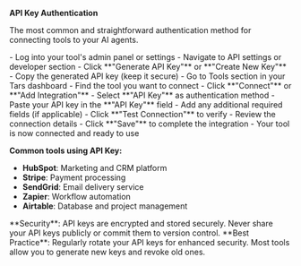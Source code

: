 **API Key Authentication**

The most common and straightforward authentication method for connecting tools to your AI agents.

<Steps>
<Step title="Generate API key">
  - Log into your tool's admin panel or settings
  - Navigate to API settings or developer section
  - Click **"Generate API Key"** or **"Create New Key"**
  - Copy the generated API key (keep it secure)
</Step>

<Step title="Configure in Tars">
  - Go to Tools section in your Tars dashboard
  - Find the tool you want to connect
  - Click **"Connect"** or **"Add Integration"**
  - Select **"API Key"** as authentication method
</Step>

<Step title="Enter credentials">
  - Paste your API key in the **"API Key"** field
  - Add any additional required fields (if applicable)
  - Click **"Test Connection"** to verify
</Step>

<Step title="Complete setup">
  - Review the connection details
  - Click **"Save"** to complete the integration
  - Your tool is now connected and ready to use
</Step>
</Steps>

**Common tools using API Key:**
- **HubSpot**: Marketing and CRM platform
- **Stripe**: Payment processing
- **SendGrid**: Email delivery service
- **Zapier**: Workflow automation
- **Airtable**: Database and project management

<Note>
**Security**: API keys are encrypted and stored securely. Never share your API keys publicly or commit them to version control.
</Note>

<Warning>
**Best Practice**: Regularly rotate your API keys for enhanced security. Most tools allow you to generate new keys and revoke old ones.
</Warning>
